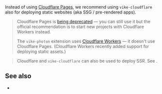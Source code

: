 
Instead of using [Cloudflare Pages](https://pages.cloudflare.com), we recommend <Link href="/cloudflare#vike-cloudflare">using `vike-cloudflare`</Link> also for deploying static websites (aka <Link href="/pre-rendering#ssg">SSG / pre-rendered apps</Link>).

> Cloudflare Pages is [being deprecated](https://blog.cloudflare.com/full-stack-development-on-cloudflare-workers/#start-with-workers) — you can still use it but the official recommendation is to start new projects with Cloudflare Workers instead.
>
> The `vike-photon` extension uses [Cloudflare Workers](https://workers.cloudflare.com) — it doesn't use Cloudflare Pages. (Cloudflare Workers recently added support for deploying static assets.)

> Cloudflare and `vike-cloudflare` can also be used to deploy <Link href="/ssr">SSR</Link>. See <Link href="/cloudflare" />.

## See also

- <Link href="/cloudflare" />
